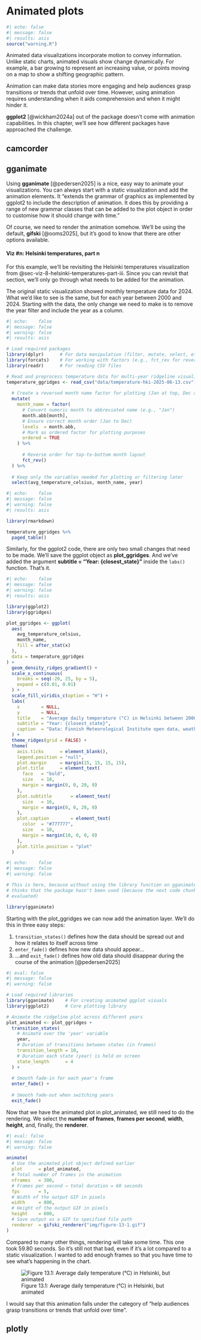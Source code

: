 # Animated plots {#sec-animated-plots}

```r
#| echo: false
#| message: false
#| results: asis
source("warning.R")
```

Animated data visualizations incorporate motion to convey information. Unlike static charts, animated visuals show change dynamically. For example, a bar growing to represent an increasing value, or points moving on a map to show a shifting geographic pattern.

Animation can make data stories more engaging and help audiences grasp transitions or trends that unfold over time. However, using animation requires understanding when it aids comprehension and when it might hinder it.

__ggplot2__ [@wickham2024a] out of the package doesn't come with animation capabilities.
In this chapter, we'll see how different packages have approached the challenge.

## camcorder {#sec-gif-camcorder}

## gganimate {#sec-gganimate}

Using __gganimate__ [@pedersen2025] is a nice, easy way to animate your visualizations. You can always start with a static visualization and add the animation elements. It "extends the grammar of graphics as implemented by ggplot2 to include the description of animation. It does this by providing a range of new grammar classes that can be added to the plot object in order to customise how it should change with time."

Of course, we need to render the animation somehow. We'll be using the default, __gifski__ [@ooms2025], but it's good to know that there are other options available.

#### Viz #n: Helsinki temperatures, part n {#sec-viz-n-helsinki-temperatures-part-n}

For this example, we'll be revisiting the Helsinki temperatures visualization from @sec-viz-8-helsinki-temperatures-part-iii. Since you can revisit that section, we'll only go through what needs to be added for the animation.

The original static visualization showed monthly temperature data for 2024. What we’d like to see is the same, but for each year between 2000 and 2024. Starting with the data, the only change we need to make is to remove the year filter and include the year as a column.

```r
#| echo:    false
#| message: false
#| warning: false
#| results: asis

# Load required packages
library(dplyr)      # For data manipulation (filter, mutate, select, etc.)
library(forcats)    # For working with factors (e.g., fct_rev for reversing levels)
library(readr)      # For reading CSV files

# Read and preprocess temperature data for multi-year ridgeline visualization
temperature_ggridges <- read_csv("data/temperature-hki-2025-06-13.csv") %>%
  
  # Create a reversed month name factor for plotting (Jan at top, Dec at bottom)
  mutate(
    month_name = factor(
      # Convert numeric month to abbreviated name (e.g., "Jan")
      month.abb[month],
      # Ensure correct month order (Jan to Dec)
      levels  = month.abb,
      # Mark as ordered factor for plotting purposes
      ordered = TRUE
    ) %>% 
      
      # Reverse order for top-to-bottom month layout
      fct_rev()
  ) %>%
  
  # Keep only the variables needed for plotting or filtering later
  select(avg_temperature_celsius, month_name, year)
```

```r
#| echo:    false
#| message: false
#| warning: false
#| results: asis

library(rmarkdown)

temperature_ggridges %>%
  paged_table()
```

Similarly, for the ggplot2 code, there are only two small changes that need to be made. We'll save the ggplot object as __plot_ggridges__. And we've added the argument __subtitle = "Year: {closest_state}"__ inside the `labs()` function. That's it.

```r
#| echo:    false
#| message: false
#| warning: false
#| results: asis

library(ggplot2)
library(ggridges)

plot_ggridges <- ggplot(
  aes(
    avg_temperature_celsius,
    month_name,
    fill = after_stat(x)
  ),
  data = temperature_ggridges
) +
  geom_density_ridges_gradient() +
  scale_x_continuous(
    breaks = seq(-20, 25, by = 5),
    expand = c(0.01, 0.01)
  ) +
  scale_fill_viridis_c(option = "H") +
  labs(
    x        = NULL,
    y        = NULL,
    title    = "Average daily temperature (°C) in Helsinki between 2000 and 2024",
    subtitle = "Year: {closest_state}",
    caption  = "Data: Finnish Meteorological Institute open data, weather observations (CC BY 4.0) | Visualization: Antti Rask"
  ) +
  theme_ridges(grid = FALSE) +
  theme(
    axis.ticks      = element_blank(),
    legend.position = "null",
    plot.margin     = margin(15, 15, 15, 15),
    plot.title      = element_text(
      face   = "bold",
      size   = 18,
      margin = margin(0, 0, 20, 0)
    ),
    plot.subtitle       = element_text(
      size   = 16,
      margin = margin(0, 0, 20, 0)
    ),
    plot.caption        = element_text(
      color  = "#777777",
      size   = 10,
      margin = margin(10, 0, 0, 0)
    ),
    plot.title.position = "plot"
  )
```

```r
#| echo:    false
#| message: false
#| warning: false

# This is here, because without using the library function on gganimate, renv
# thinks that the package hasn't been used (because the next code chunk is not
# evaluated)

library(gganimate)
```

Starting with the plot_ggridges we can now add the animation layer. We'll do this in three easy steps:

1. `transition_states()` defines how the data should be spread out and how it relates to itself across time
2. `enter_fade()` defines how new data should appear...
3. ...and `exit_fade()` defines how old data should disappear during the course of the animation [@pedersen2025]

```r
#| eval: false
#| message: false
#| warning: false

# Load required libraries
library(gganimate)    # For creating animated ggplot visuals
library(ggplot2)      # Core plotting library

# Animate the ridgeline plot across different years
plot_animated <- plot_ggridges +
  transition_states(
    # Animate over the 'year' variable
    year, 
    # Duration of transitions between states (in frames)
    transition_length = 10,
    # Duration each state (year) is held on screen
    state_length      = 4
  ) +
  
  # Smooth fade-in for each year's frame
  enter_fade() +
  
  # Smooth fade-out when switching years
  exit_fade()
```

Now that we have the animated plot in plot_animated, we still need to do the rendering. We select the __number of frames__, __frames per second__, __width__, __height__, and, finally, the __renderer__.

```r
#| eval: false
#| message: false
#| warning: false

animate(
  # Use the animated plot object defined earlier
  plot      = plot_animated,
  # Total number of frames in the animation
  nframes   = 300,
  # Frames per second → total duration = 60 seconds
  fps       = 5,
  # Width of the output GIF in pixels
  width     = 800,
  # Height of the output GIF in pixels
  height    = 600,
  # Save output as a GIF to specified file path
  renderer  = gifski_renderer("img/figure-13-1.gif")
)
```

Compared to many other things, rendering will take some time. This one took 59.80 seconds. So it's still not that bad, even if it's a lot compared to a static visualization. I wanted to add enough frames so that you have time to see what's happening in the chart.

![Figure 13.1: Average daily temperature (°C) in Helsinki, but animated](img/figure-13-1.gif){.lightbox}

I would say that this animation falls under the category of "help audiences grasp transitions or trends that unfold over time”.

## plotly {#sec-animation-plotly}

